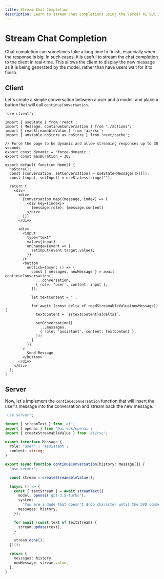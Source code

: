 ```yaml
---
title: Stream Chat Completion
description: Learn to stream chat completions using the Vercel AI SDK in your Next.js application
---
```


# Stream Chat Completion

Chat completion can sometimes take a long time to finish, especially when the response is big. In such cases, it is useful to stream the chat completion to the client in real-time. This allows the client to display the new message as it is being generated by the model, rather than have users wait for it to finish.

<Browser>
  <ChatGeneration
    stream
    history={[
      { role: 'User', content: 'How is it going?' },
      { role: 'Assistant', content: 'All good, how may I help you?' },
    ]}
    inputMessage={{ role: 'User', content: 'Why is the sky blue?' }}
    outputMessage={{
      role: 'Assistant',
      content: 'The sky is blue because of rayleigh scattering.',
    }}
  />
</Browser>

## Client

Let's create a simple conversation between a user and a model, and place a button that will call `continueConversation`.

```tsx filename='app/page.tsx'
'use client';

import { useState } from 'react';
import { Message, continueConversation } from './actions';
import { readStreamableValue } from 'ai/rsc';
import { unstable_noStore as noStore } from 'next/cache';

// Force the page to be dynamic and allow streaming responses up to 30 seconds
export const dynamic = 'force-dynamic';
export const maxDuration = 30;

export default function Home() {
  noStore();
  const [conversation, setConversation] = useState<Message[]>([]);
  const [input, setInput] = useState<string>('');

  return (
    <div>
      <div>
        {conversation.map((message, index) => (
          <div key={index}>
            {message.role}: {message.content}
          </div>
        ))}
      </div>

      <div>
        <input
          type="text"
          value={input}
          onChange={event => {
            setInput(event.target.value);
          }}
        />
        <button
          onClick={async () => {
            const { messages, newMessage } = await continueConversation([
              ...conversation,
              { role: 'user', content: input },
            ]);

            let textContent = '';

            for await (const delta of readStreamableValue(newMessage)) {
              textContent = `${textContent}${delta}`;

              setConversation([
                ...messages,
                { role: 'assistant', content: textContent },
              ]);
            }
          }}
        >
          Send Message
        </button>
      </div>
    </div>
  );
}
```

## Server

Now, let's implement the `continueConversation` function that will insert the user's message into the conversation and stream back the new message.

```typescript filename='app/actions.ts'
'use server';

import { streamText } from 'ai';
import { openai } from '@ai-sdk/openai';
import { createStreamableValue } from 'ai/rsc';

export interface Message {
  role: 'user' | 'assistant';
  content: string;
}

export async function continueConversation(history: Message[]) {
  'use server';

  const stream = createStreamableValue();

  (async () => {
    const { textStream } = await streamText({
      model: openai('gpt-3.5-turbo'),
      system:
        "You are a dude that doesn't drop character until the DVD commentary.",
      messages: history,
    });

    for await (const text of textStream) {
      stream.update(text);
    }

    stream.done();
  })();

  return {
    messages: history,
    newMessage: stream.value,
  };
}
```
